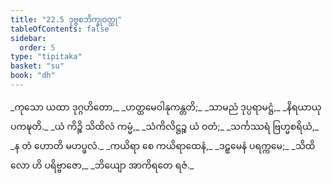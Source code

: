 ```yaml
---
title: "22.5 ဒုဗ္ဗစဘိက္ခုဝတ္ထု"
tableOfContents: false
sidebar:
  order: 5
type: "tipitaka"
basket: "su"
book: "dh"
---
```



<DynamicBreadcrumb />

<Division number="311" book="dh">

<Paragraph number="335" type="verses" book="dh">
_ကုသော ယထာ ဒုဂ္ဂဟိတော,_  
_ဟတ္ထမေဝါနုကန္တတိ;_  
_သာမညံ ဒုပ္ပရာမဋ္ဌံ,_  
_နိရယာယုပကဍ္ဎတိ._  

</Paragraph>

</Division>
<Division number="312" book="dh">

<Paragraph number="336" type="verses" book="dh">
_ယံ ကိဉ္စိ သိထိလံ ကမ္မံ,_  
_သံကိလိဋ္ဌဉ္စ ယံ ဝတံ;_  
_သင်္ကဿရံ ဗြဟ္မစရိယံ,_  
_န တံ ဟောတိ မဟပ္ဖလံ._  

</Paragraph>

</Division>
<Division number="313" book="dh">

<Paragraph number="337" type="verses" book="dh">
_ကယိရာ စေ ကယိရာထေနံ,_  
_ဒဠှမေနံ ပရက္ကမေ;_  
_သိထိလော ဟိ ပရိဗ္ဗာဇော,_  
_ဘိယျော အာကိရတေ ရဇံ._
</Paragraph>
</Division>